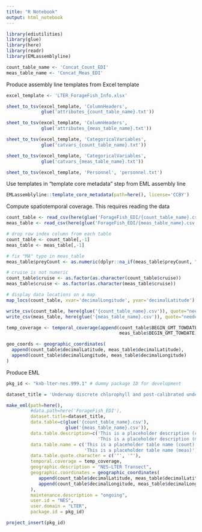 ```yaml
---
title: "R Notebook"
output: html_notebook
---
```


```r
library(ediutilities)
library(glue)
library(here)
library(readr)
library(EMLassemblyline)
```

```r
count_table_name <- 'Concat_Count_EDI'
meas_table_name <- 'Concat_Meas_EDI'
```

Produce assembly line templates from Excel template


```r
excel_template <- 'LTER_ForageFish_Info.xlsx'

sheet_to_tsv(excel_template, 'ColumnHeaders',
             glue('attributes_{count_table_name}.txt'))

sheet_to_tsv(excel_template, 'ColumnHeaders',
             glue('attributes_{meas_table_name}.txt'))

sheet_to_tsv(excel_template, 'CategoricalVariables',
             glue('catvars_{count_table_name}.txt'))

sheet_to_tsv(excel_template, 'CategoricalVariables',
             glue('catvars_{meas_table_name}.txt'))

sheet_to_tsv(excel_template, 'Personnel', 'personnel.txt')
```
Use templates in "template core metadata" step from EML assembly line

```r
EMLassemblyline::template_core_metadata(path=here(), license='CCBY')
```
Compute spatiotemporal coverage. This requires reading the data

```r
count_table <- read_csv(here(glue('ForageFish_EDI/{count_table_name}.csv')))
meas_table <- read_csv(here(glue('ForageFish_EDI/{meas_table_name}.csv')))

# drop row index column from each table
count_table <- count_table[,-1]
meas_table <- meas_table[,-1]

# fix "MA" typo in meas_table
meas_table$preyCount <- as.numeric(dplyr::na_if(meas_table$preyCount, "MA"))

# cruise is not numeric
count_table$cruise <- as.factor(as.character(count_table$cruise))
meas_table$cruise <- as.factor(as.character(meas_table$cruise))
```

```r
# display data locations on a map
map_locs(count_table, xvar='decimalLongitude', yvar='decimalLatitude')
```

```r
write_csv(count_table, here(glue('{count_table_name}.csv')), quote="needed")
write_csv(meas_table, here(glue('{meas_table_name}.csv')), quote="needed")

temp_coverage <- temporal_coverage(append(count_table$BEGIN_GMT_TOWDATE,
                                          meas_table$BEGIN_GMT_TOWDATE))

geo_coords <- geographic_coordinates(
  append(count_table$decimalLatitude, meas_table$decimalLatitude),
  append(count_table$decimalLongitude, meas_table$decimalLongitude)
)
```

Produce EML

```r
pkg_id <- "knb-lter-nes.999.1" # dummy package ID for development

dataset_title = 'Underway discrete chlorophyll and post-calibrated underway fluorometer data during NES-LTER Transect cruises, ongoing since 2019'

make_eml(path=here(),
         #data.path=here('ForageFish_EDI'),
         dataset.title=dataset_title,
         data.table=c(glue('{count_table_name}.csv'),
                      glue('{meas_table_name}.csv')),
         data.table.description=c('This is a placeholder description (count)',
                                  'This is a placeholder description (meas)'),
         data.table.name = c('This is a placeholder table name (count)',
                             'This is a placeholder table name (meas)'),
         data.table.quote.character = c('"', '"'),
         temporal.coverage = temp_coverage,
         geographic.description = "NES-LTER Transect",
         geographic.coordinates = geographic_coordinates(
            append(count_table$decimalLatitude, meas_table$decimalLatitude),
            append(count_table$decimalLongitude, meas_table$decimalLongitude)
         ),
         maintenance.description = "ongoing",
         user.id = "NES",
         user.domain = "LTER",
         package.id = pkg_id)

project_insert(pkg_id)

```